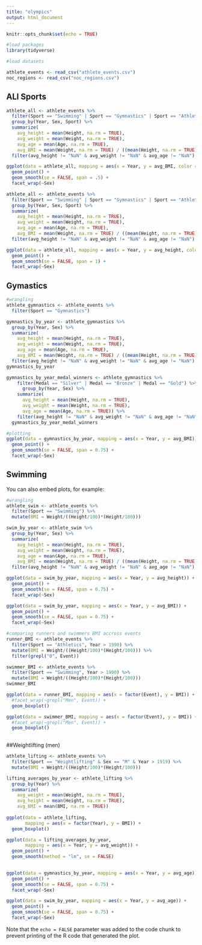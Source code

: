 ```yaml
---
title: "olympics"
output: html_document
---
```


```r
knitr::opts_chunk$set(echo = TRUE)
```


```r
#load packages
library(tidyverse)
```

```r
#load datasets

athlete_events <- read_csv("athlete_events.csv")
noc_regions <- read_csv("noc_regions.csv")

```
## ALl Sports


```r
athlete_all <- athlete_events %>% 
  filter(Sport == "Swimming" | Sport == "Gymnastics" | Sport == "Athletics") %>% 
  group_by(Year, Sex, Sport) %>% 
  summarize(
    avg_height = mean(Height, na.rm = TRUE),
    avg_weight = mean(Weight, na.rm = TRUE),
    avg_age = mean(Age, na.rm = TRUE), 
    avg_BMI = mean(Weight, na.rm = TRUE) / ((mean(Height, na.rm = TRUE) / 100)*(mean(Height, na.rm = TRUE) / 100)))%>% 
  filter(avg_height != "NaN" & avg_weight != "NaN" & avg_age != "NaN")

ggplot(data = athlete_all, mapping = aes(x = Year, y = avg_BMI, color = Sport)) +
  geom_point() +
  geom_smooth(se = FALSE, span = .5) +
  facet_wrap(~Sex)
```

```r
athlete_all <- athlete_events %>% 
  filter(Sport == "Swimming" | Sport == "Gymnastics" | Sport == "Athletics") %>% 
  group_by(Year, Sex, Sport) %>% 
  summarize(
    avg_height = mean(Height, na.rm = TRUE),
    avg_weight = mean(Weight, na.rm = TRUE),
    avg_age = mean(Age, na.rm = TRUE), 
    avg_BMI = mean(Weight, na.rm = TRUE) / ((mean(Height, na.rm = TRUE) / 100)*(mean(Height, na.rm = TRUE) / 100)))%>% 
  filter(avg_height != "NaN" & avg_weight != "NaN" & avg_age != "NaN")

ggplot(data = athlete_all, mapping = aes(x = Year, y = avg_height, color = Sport)) +
  geom_point() +
  geom_smooth(se = FALSE, span = 1) +
  facet_wrap(~Sex)
```


## Gymastics

```r
#wrangling
athlete_gymnastics <- athlete_events %>% 
  filter(Sport == "Gymnastics")

gymnastics_by_year <- athlete_gymnastics %>% 
  group_by(Year, Sex) %>% 
  summarize(
    avg_height = mean(Height, na.rm = TRUE),
    avg_weight = mean(Weight, na.rm = TRUE),
    avg_age = mean(Age, na.rm = TRUE),
    avg_BMI = mean(Weight, na.rm = TRUE) / ((mean(Height, na.rm = TRUE) / 100)*(mean(Height, na.rm = TRUE) / 100)))%>% 
  filter(avg_height != "NaN" & avg_weight != "NaN" & avg_age != "NaN")
gymnastics_by_year

gymnastics_by_year_medal_winners <- athlete_gymnastics %>% 
    filter(Medal == "Silver" | Medal == "Bronze" | Medal == "Gold") %>% 
      group_by(Year, Sex) %>% 
    summarize(
      avg_height = mean(Height, na.rm = TRUE),
      avg_weight = mean(Weight, na.rm = TRUE),
      avg_age = mean(Age, na.rm = TRUE)) %>% 
    filter(avg_height != "NaN" & avg_weight != "NaN" & avg_age != "NaN")
  gymnastics_by_year_medal_winners
```
```r
#plotting
ggplot(data = gymnastics_by_year, mapping = aes(x = Year, y = avg_BMI)) +
  geom_point() +
  geom_smooth(se = FALSE, span = 0.75) +
  facet_wrap(~Sex)
```

## Swimming

You can also embed plots, for example:

```r
#wrangling
athlete_swim <- athlete_events %>% 
  filter(Sport == "Swimming") %>% 
  mutate(BMI = Weight/((Height/100)*(Height/100)))

swim_by_year <- athlete_swim %>% 
  group_by(Year, Sex) %>% 
  summarize(
    avg_height = mean(Height, na.rm = TRUE),
    avg_weight = mean(Weight, na.rm = TRUE),
    avg_age = mean(Age, na.rm = TRUE),
    avg_BMI = mean(Weight, na.rm = TRUE) / ((mean(Height, na.rm = TRUE) / 100)*(mean(Height, na.rm = TRUE) / 100)) ) %>% 
  filter(avg_height != "NaN" & avg_weight != "NaN" & avg_age != "NaN")

ggplot(data = swim_by_year, mapping = aes(x = Year, y = avg_height)) +
  geom_point() +
  geom_smooth(se = FALSE, span = 0.75) +
  facet_wrap(~Sex)

ggplot(data = swim_by_year, mapping = aes(x = Year, y = avg_BMI)) +
  geom_point() +
  geom_smooth(se = FALSE, span = 0.75) +
  facet_wrap(~Sex)
```
```r
#comparing runners and swimmers BMI accross events
runner_BMI <- athlete_events %>% 
  filter(Sport == "Athletics", Year > 1990) %>% 
  mutate(BMI = Weight/((Height/100)*(Height/100))) %>% 
  filter(grepl("0", Event))

swimmer_BMI <- athlete_events %>% 
  filter(Sport == "Swimming", Year > 1990) %>% 
  mutate(BMI = Weight/((Height/100)*(Height/100)))
swimmer_BMI

ggplot(data = runner_BMI, mapping = aes(x = factor(Event), y = BMI)) +
  #facet_wrap(~grepl("Men", Event)) +
  geom_boxplot()

ggplot(data = swimmer_BMI, mapping = aes(x = factor(Event), y = BMI)) +
  #facet_wrap(~grepl("Men", Event)) +
  geom_boxplot()
  
```

##Weightlifting (men)
```r
athlete_lifting <- athlete_events %>% 
  filter(Sport == "Weightlifting" & Sex == "M" & Year > 1919) %>% 
  mutate(BMI = Weight/((Height/100)*(Height/100)))

lifting_averages_by_year <- athlete_lifting %>% 
  group_by(Year) %>% 
  summarize(
    avg_weight = mean(Weight, na.rm = TRUE), 
    avg_height = mean(Height, na.rm = TRUE), 
    avg_BMI = mean(BMI, na.rm = TRUE))
         
ggplot(data = athlete_lifting,
       mapping = aes(x = factor(Year), y = BMI)) +
  geom_boxplot()

ggplot(data = lifting_averages_by_year,
       mapping = aes(x = Year, y = avg_weight)) +
  geom_point() +
  geom_smooth(method = "lm", se = FALSE)
  
```

```r
ggplot(data = gymnastics_by_year, mapping = aes(x = Year, y = avg_age)) +
  geom_point() +
  geom_smooth(se = FALSE, span = 0.75) +
  facet_wrap(~Sex)
```
```r
ggplot(data = swim_by_year, mapping = aes(x = Year, y = avg_age)) +
  geom_point() +
  geom_smooth(se = FALSE, span = 0.75) +
  facet_wrap(~Sex)
```

Note that the `echo = FALSE` parameter was added to the code chunk to prevent printing of the R code that generated the plot.
